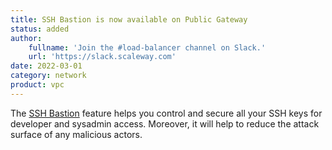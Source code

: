 ```yaml
---
title: SSH Bastion is now available on Public Gateway
status: added
author:
    fullname: 'Join the #load-balancer channel on Slack.'
    url: 'https://slack.scaleway.com'
date: 2022-03-01
category: network
product: vpc
---
```


The [SSH Bastion](https://www.scaleway.com/en/docs/network/vpc/how-to/use-ssh-bastion/) feature helps you control and secure all your SSH keys for developer and sysadmin access. Moreover, it will help to reduce the attack surface of any malicious actors.
